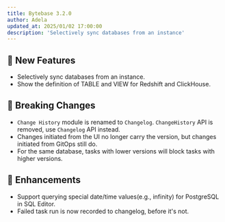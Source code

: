 ```yaml
---
title: Bytebase 3.2.0
author: Adela
updated_at: 2025/01/02 17:00:00
description: 'Selectively sync databases from an instance'
---
```



## 🚀 New Features

- Selectively sync databases from an instance.
- Show the definition of TABLE and VIEW for Redshift and ClickHouse.

## 🔔 Breaking Changes

- `Change History` module is renamed to `Changelog`. `ChangeHistory` API is removed, use `Changelog` API instead.
- Changes initiated from the UI no longer carry the version, but changes initiated from GitOps still do.
- For the same database, tasks with lower versions will block tasks with higher versions.

## 🎄 Enhancements

- Support querying special date/time values(e.g., infinity) for PostgreSQL in SQL Editor.
- Failed task run is now recorded to changelog, before it's not.

<InstallUpgrade />

